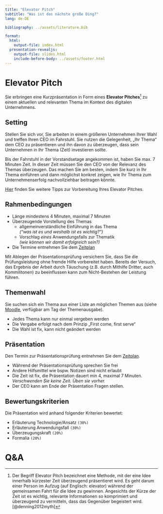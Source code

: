```yaml
---
title: "Elevator Pitch"
subtitle: "Was ist das nächste große Ding?"
lang: de-DE

bibliography: ../assets/literature.bib

format: 
  html:
    output-file: index.html
  presentation-revealjs:
    output-file: slides.html 
    include-before-body: ../assets/footer.html
---
```


# Elevator Pitch {.vertical-center background-color="#0333ff" background-image="images/bg.jpeg"}

Sie erbringen eine Kurzpräsentation in Form eines __Elevator Pitches__[^1] zu einem aktuellen und relevanten Thema im Kontext des digitalen Unternehmens.

## Setting {visibility="hidden"}

[^1]:Der Begriff Elevator Pitch bezeichnet eine Methode, mit der eine Idee innerhalb kürzester Zeit überzeugend präsentieret wird. Es geht darum einer Person im Aufzug (auf Englisch: elevator) während der gemeinsamen Fahrt für die Idee zu gewinnen. Angesichts der Kürze der Zeit ist es wichtig, relevante Informationen so komprimiert und überzeugend zu vermitteln, dass das Gegenüber begeistert wird. [@denning2012myth]

:::{.notes}
Stellen Sie sich vor, Sie arbeiten in einem größeren Unternehmen Ihrer Wahl und treffen Ihren CEO im Fahrstuhl. Sie nutzen die Gelegenheit, „Ihr Thema“ dem CEO zu präsentieren und ihn davon zu überzeugen, dass sein Unternehmen in Ihr Thema (Zeit) investieren sollte.

Bis der Fahrstuhl in der Vorstandsetage angekommen ist, haben Sie max. 7 Minuten Zeit. In dieser Zeit müssen Sie den CEO von der Relevanz des Themas überzeugen. Das machen Sie am besten, indem Sie kurz in Ihr Thema einführen und dann möglichst konkret zeigen, wie Ihr Thema zum Unternehmenserfolg nachvollziehbar beitragen könnte.

[Hier](https://blog.hubspot.de/sales/elevator-pitch) finden Sie weitere Tipps zur Vorbereitung Ihres Elevator Pitches.
:::

## Rahmenbedingungen 

:::{.incremental}
- Länge mindestens 4 Minuten, maximal 7 Minuten
- Überzeugende Vorstellung des Themas
  - allgemeinverständliche Einführung in das Thema   
    *("was ist es und weshalb ist es wichtig?")*
  - Vorschlag *eines* Anwendungsfalls zur Thematik  
    *(wie können wir damit erfolgreich sein?)*
- Die Termine entnehmen Sie dem [Zeitplan](../admin/#tbl-schedule)
:::

:::{.notes}
Mit Ablegen der Präsentationsprüfung versichern Sie, dass Sie die Prüfungsleistung ohne fremde Hilfe vorbereitet haben. Bereits der Versuch, das Ergebnis der Arbeit durch Täuschung (z.B. durch Mithilfe Dritter, auch Kommilitonen) zu beeinflussen kann zum Nicht-Bestehen der Leistung führen.
:::

## Themenwahl

Sie suchen sich ein Thema aus einer Liste an möglichen Themen aus (siehe [Moodle](https://elearning.hnu.de/mod/choice/view.php?id=557838), verfügbar am Tag der Themenausgabe).

:::{.incremental}
- Jedes Thema kann nur einmal vergeben werden
- Die Vergabe erfolgt nach dem Prinzip „First come, first serve“
- Die Wahl ist fix, kann nicht geändert werden
:::

## Präsentation

Den Termin zur Präsentationsprüfung entnehmen Sie dem [Zeitplan](../admin/#tbl-schedule).

:::{.incremental}
- Während der Präsentationsprüfung sprechen Sie frei
- Andere Hilfsmittel wie bspw. Notizen sind nicht erlaubt
- Die Zeit ist fix, die Präsentation dauert min 4, maximal 7 Minuten.   
  *Verschwenden Sie keine Zeit. Üben sie vorher.*
- Der CEO kann am Ende der Präsentation Fragen stellen.
:::

## Bewertungskriterien

Die Präsentation wird anhand folgender Kriterien bewertet:

- Erläuterung Technologie/Ansatz `(30%)`
- Erläuterung Anwendungsfall `(30%)`
- Überzeugungskraft	`(20%)`
- Formalia `(20%)`

# Q&A {.vertical-center background-color="#0333ff" background-image="images/question.jpeg" .unlisted .html-hidden}